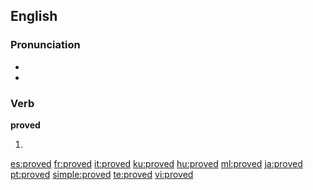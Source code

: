 ==English==

{{rank|island|special|memory|936|proved|plan|pain|official}}

===Pronunciation===
* {{IPA|/ˈpruːvd/}}
* {{audio|en-us-proved.ogg|Audio (US)}}

===Verb===
'''proved'''

# {{past of|[[prove]]}}

[[es:proved]]
[[fr:proved]]
[[it:proved]]
[[ku:proved]]
[[hu:proved]]
[[ml:proved]]
[[ja:proved]]
[[pt:proved]]
[[simple:proved]]
[[te:proved]]
[[vi:proved]]
